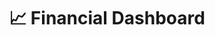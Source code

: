 ---
title: 📈 Financial Dashboard
description: A samaple project that simulates a financial dashboard.
---